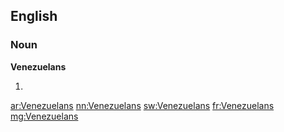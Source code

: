 ==English==

===Noun===
'''Venezuelans'''

# {{plural of|[[Venezuelan]]}}

[[ar:Venezuelans]]
[[nn:Venezuelans]]
[[sw:Venezuelans]]
[[fr:Venezuelans]]
[[mg:Venezuelans]]